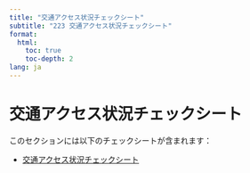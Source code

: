```yaml
---
title: "交通アクセス状況チェックシート"
subtitle: "223 交通アクセス状況チェックシート"
format: 
  html:
    toc: true
    toc-depth: 2
lang: ja
---
```


# 交通アクセス状況チェックシート

このセクションには以下のチェックシートが含まれます：

- [交通アクセス状況チェックシート](交通アクセス状況チェックシート.qmd)
